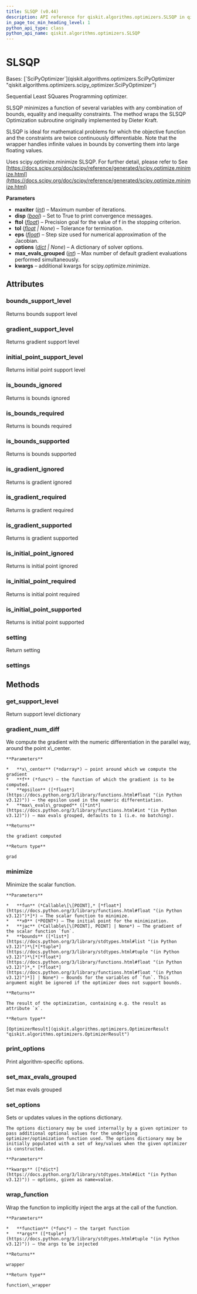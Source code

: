 ```yaml
---
title: SLSQP (v0.44)
description: API reference for qiskit.algorithms.optimizers.SLSQP in qiskit v0.44
in_page_toc_min_heading_level: 1
python_api_type: class
python_api_name: qiskit.algorithms.optimizers.SLSQP
---
```


# SLSQP

<Class id="qiskit.algorithms.optimizers.SLSQP" isDedicatedPage={true} github="https://github.com/qiskit/qiskit/tree/stable/0.25/qiskit/algorithms/optimizers/slsqp.py" signature="qiskit.algorithms.optimizers.SLSQP(maxiter=100, disp=False, ftol=1e-06, tol=None, eps=1.4901161193847656e-08, options=None, max_evals_grouped=1, **kwargs)" modifiers="class">
  Bases: [`SciPyOptimizer`](qiskit.algorithms.optimizers.SciPyOptimizer "qiskit.algorithms.optimizers.scipy_optimizer.SciPyOptimizer")

  Sequential Least SQuares Programming optimizer.

  SLSQP minimizes a function of several variables with any combination of bounds, equality and inequality constraints. The method wraps the SLSQP Optimization subroutine originally implemented by Dieter Kraft.

  SLSQP is ideal for mathematical problems for which the objective function and the constraints are twice continuously differentiable. Note that the wrapper handles infinite values in bounds by converting them into large floating values.

  Uses scipy.optimize.minimize SLSQP. For further detail, please refer to See [https://docs.scipy.org/doc/scipy/reference/generated/scipy.optimize.minimize.html](https://docs.scipy.org/doc/scipy/reference/generated/scipy.optimize.minimize.html)

  **Parameters**

  *   **maxiter** ([*int*](https://docs.python.org/3/library/functions.html#int "(in Python v3.12)")) – Maximum number of iterations.
  *   **disp** ([*bool*](https://docs.python.org/3/library/functions.html#bool "(in Python v3.12)")) – Set to True to print convergence messages.
  *   **ftol** ([*float*](https://docs.python.org/3/library/functions.html#float "(in Python v3.12)")) – Precision goal for the value of f in the stopping criterion.
  *   **tol** ([*float*](https://docs.python.org/3/library/functions.html#float "(in Python v3.12)") *| None*) – Tolerance for termination.
  *   **eps** ([*float*](https://docs.python.org/3/library/functions.html#float "(in Python v3.12)")) – Step size used for numerical approximation of the Jacobian.
  *   **options** ([*dict*](https://docs.python.org/3/library/stdtypes.html#dict "(in Python v3.12)") *| None*) – A dictionary of solver options.
  *   **max\_evals\_grouped** ([*int*](https://docs.python.org/3/library/functions.html#int "(in Python v3.12)")) – Max number of default gradient evaluations performed simultaneously.
  *   **kwargs** – additional kwargs for scipy.optimize.minimize.

  ## Attributes

  ### bounds\_support\_level

  <Attribute id="qiskit.algorithms.optimizers.SLSQP.bounds_support_level">
    Returns bounds support level
  </Attribute>

  ### gradient\_support\_level

  <Attribute id="qiskit.algorithms.optimizers.SLSQP.gradient_support_level">
    Returns gradient support level
  </Attribute>

  ### initial\_point\_support\_level

  <Attribute id="qiskit.algorithms.optimizers.SLSQP.initial_point_support_level">
    Returns initial point support level
  </Attribute>

  ### is\_bounds\_ignored

  <Attribute id="qiskit.algorithms.optimizers.SLSQP.is_bounds_ignored">
    Returns is bounds ignored
  </Attribute>

  ### is\_bounds\_required

  <Attribute id="qiskit.algorithms.optimizers.SLSQP.is_bounds_required">
    Returns is bounds required
  </Attribute>

  ### is\_bounds\_supported

  <Attribute id="qiskit.algorithms.optimizers.SLSQP.is_bounds_supported">
    Returns is bounds supported
  </Attribute>

  ### is\_gradient\_ignored

  <Attribute id="qiskit.algorithms.optimizers.SLSQP.is_gradient_ignored">
    Returns is gradient ignored
  </Attribute>

  ### is\_gradient\_required

  <Attribute id="qiskit.algorithms.optimizers.SLSQP.is_gradient_required">
    Returns is gradient required
  </Attribute>

  ### is\_gradient\_supported

  <Attribute id="qiskit.algorithms.optimizers.SLSQP.is_gradient_supported">
    Returns is gradient supported
  </Attribute>

  ### is\_initial\_point\_ignored

  <Attribute id="qiskit.algorithms.optimizers.SLSQP.is_initial_point_ignored">
    Returns is initial point ignored
  </Attribute>

  ### is\_initial\_point\_required

  <Attribute id="qiskit.algorithms.optimizers.SLSQP.is_initial_point_required">
    Returns is initial point required
  </Attribute>

  ### is\_initial\_point\_supported

  <Attribute id="qiskit.algorithms.optimizers.SLSQP.is_initial_point_supported">
    Returns is initial point supported
  </Attribute>

  ### setting

  <Attribute id="qiskit.algorithms.optimizers.SLSQP.setting">
    Return setting
  </Attribute>

  ### settings

  <Attribute id="qiskit.algorithms.optimizers.SLSQP.settings" />

  ## Methods

  ### get\_support\_level

  <Function id="qiskit.algorithms.optimizers.SLSQP.get_support_level" signature="get_support_level()">
    Return support level dictionary
  </Function>

  ### gradient\_num\_diff

  <Function id="qiskit.algorithms.optimizers.SLSQP.gradient_num_diff" signature="gradient_num_diff(x_center, f, epsilon, max_evals_grouped=None)" modifiers="static">
    We compute the gradient with the numeric differentiation in the parallel way, around the point x\_center.

    **Parameters**

    *   **x\_center** (*ndarray*) – point around which we compute the gradient
    *   **f** (*func*) – the function of which the gradient is to be computed.
    *   **epsilon** ([*float*](https://docs.python.org/3/library/functions.html#float "(in Python v3.12)")) – the epsilon used in the numeric differentiation.
    *   **max\_evals\_grouped** ([*int*](https://docs.python.org/3/library/functions.html#int "(in Python v3.12)")) – max evals grouped, defaults to 1 (i.e. no batching).

    **Returns**

    the gradient computed

    **Return type**

    grad
  </Function>

  ### minimize

  <Function id="qiskit.algorithms.optimizers.SLSQP.minimize" signature="minimize(fun, x0, jac=None, bounds=None)">
    Minimize the scalar function.

    **Parameters**

    *   **fun** (*Callable\[\[POINT],* [*float*](https://docs.python.org/3/library/functions.html#float "(in Python v3.12)")*]*) – The scalar function to minimize.
    *   **x0** (*POINT*) – The initial point for the minimization.
    *   **jac** (*Callable\[\[POINT], POINT] | None*) – The gradient of the scalar function `fun`.
    *   **bounds** ([*list*](https://docs.python.org/3/library/stdtypes.html#list "(in Python v3.12)")*\[*[*tuple*](https://docs.python.org/3/library/stdtypes.html#tuple "(in Python v3.12)")*\[*[*float*](https://docs.python.org/3/library/functions.html#float "(in Python v3.12)")*,* [*float*](https://docs.python.org/3/library/functions.html#float "(in Python v3.12)")*]] | None*) – Bounds for the variables of `fun`. This argument might be ignored if the optimizer does not support bounds.

    **Returns**

    The result of the optimization, containing e.g. the result as attribute `x`.

    **Return type**

    [OptimizerResult](qiskit.algorithms.optimizers.OptimizerResult "qiskit.algorithms.optimizers.OptimizerResult")
  </Function>

  ### print\_options

  <Function id="qiskit.algorithms.optimizers.SLSQP.print_options" signature="print_options()">
    Print algorithm-specific options.
  </Function>

  ### set\_max\_evals\_grouped

  <Function id="qiskit.algorithms.optimizers.SLSQP.set_max_evals_grouped" signature="set_max_evals_grouped(limit)">
    Set max evals grouped
  </Function>

  ### set\_options

  <Function id="qiskit.algorithms.optimizers.SLSQP.set_options" signature="set_options(**kwargs)">
    Sets or updates values in the options dictionary.

    The options dictionary may be used internally by a given optimizer to pass additional optional values for the underlying optimizer/optimization function used. The options dictionary may be initially populated with a set of key/values when the given optimizer is constructed.

    **Parameters**

    **kwargs** ([*dict*](https://docs.python.org/3/library/stdtypes.html#dict "(in Python v3.12)")) – options, given as name=value.
  </Function>

  ### wrap\_function

  <Function id="qiskit.algorithms.optimizers.SLSQP.wrap_function" signature="wrap_function(function, args)" modifiers="static">
    Wrap the function to implicitly inject the args at the call of the function.

    **Parameters**

    *   **function** (*func*) – the target function
    *   **args** ([*tuple*](https://docs.python.org/3/library/stdtypes.html#tuple "(in Python v3.12)")) – the args to be injected

    **Returns**

    wrapper

    **Return type**

    function\_wrapper
  </Function>
</Class>

